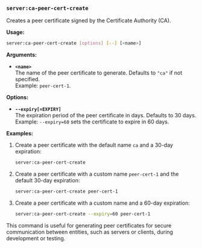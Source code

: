 ### `server:ca-peer-cert-create`
 
Creates a peer certificate signed by the Certificate Authority (CA).

**Usage:**  
```bash
server:ca-peer-cert-create [options] [--] [<name>]
```

**Arguments:**

- **`<name>`**  
  The name of the peer certificate to generate. Defaults to `"ca"` if not specified.  
  Example: `peer-cert-1`.

**Options:**

- **`--expiry[=EXPIRY]`**  
  The expiration period of the peer certificate in days. Defaults to 30 days.  
  Example: `--expiry=60` sets the certificate to expire in 60 days.

**Examples:**

1. Create a peer certificate with the default name `ca` and a 30-day expiration:  
   ```bash
   server:ca-peer-cert-create
   ```

2. Create a peer certificate with a custom name `peer-cert-1` and the default 30-day expiration:  
   ```bash
   server:ca-peer-cert-create peer-cert-1
   ```

3. Create a peer certificate with a custom name and a 60-day expiration:  
   ```bash
   server:ca-peer-cert-create --expiry=60 peer-cert-1
   ```

This command is useful for generating peer certificates for secure communication between entities, such as servers or clients, during development or testing.